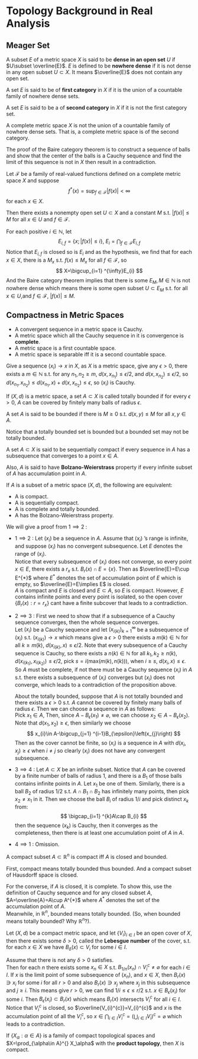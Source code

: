 # Topology Background in Real Analysis
## Meager Set

::: {.definition  name=""}

A subset $E$ of a metric space $X$ is said to be **dense in an open set** $U$ if $U\subset \overline{E}$. $E$ is defined to be **nowhere dense** if it is not dense in any open subset $U\subset X$. It means $\overline{E}$ does not contain any open set.

:::

::: {.definition  name="first and second category"}

A set $E$ is said to be of **first category** in $X$ if it is the union of a countable family of nowhere dense sets.

A set $E$ is said to be a of **second category** in $X$ if it is not the first category set.

:::

::: {.theorem  name="Baire Category Theorem"}

A complete metric space $X$ is not the union of a countable family of nowhere dense sets. That is, a complete metric space is of the second category. 

:::

::: {.proof}

The proof of the Baire category theorem is to construct a sequence of balls and show that the center of the balls is a Cauchy sequence and find the limit of this sequence is not in $X$ then result in a contradiction.

:::

::: {.theorem  name="uniform boundedness theorem"}

Let $\mathcal{F}$ be a family of real-valued functions defined on a complete metric space $X$ and suppose 
$$ 
f^{*}\left( x \right)=\sup_{f\in \mathcal{F}}\left|f\left( x \right)\right|\lt \infty
$$
for each $x\in X$.

Then there exists a nonempty open set $U\subset X$ and a constant $M$ s.t. $\left|f\left( x \right)\right|\le M$ for all $x\in U$ and $f\in \mathcal{F}$.

:::

::: {.proof}

For each positive $i\in \mathbb{N}$, let 
$$ 
E_{i,f}=\left\{ x;\left|f\left(x\right)\right|\le i \right\},\  E_{i}=\bigcap_{f\in \mathcal{F}} E_{i,f}
$$
Notice that $E_{i,f}$ is closed so is $E_i$ and as the hypothesis, we find that for each $x\in X$, there is a $M_x$ s.t. $f\left(x\right)\le M_x$ for all $f\in \mathcal{F}$, so
$$ 
X=\bigcup_{i=1} ^{\infty}E_{i}
$$
And the Baire category theorem implies that there is some $E_M,M\in \mathbb{N}$ is not nowhere dense which means there is some open subset $U\subset E_M$ s.t. for all $x\in U$,and $f\in \mathcal{F}$, $\left|f\left(x\right)\right|\le M$.

:::

## Compactness in Metric Spaces


::: {.lemma  name=""}

-   A convergent sequence in a metric space is Cauchy.
-   A metric space which all the Cauchy sequence in it is convergence is **complete**.
-   A metric space is a first countable space.
-   A metric space is separable iff it is a second countable space.

:::

::: {.proof}

Give a sequence $\left(x_{i}\right)\to x$ in $X$, as $X$ is a metric space, give any $\epsilon\gt 0$, there exists a $m\in \mathbb{N}$ s.t. for any $n_1,n_2\ge m$, $d\left(x,x_{n_1}\right)\le \epsilon /2$, and $d\left(x,x_{n_2}\right)\le \epsilon /2$, so $d\left(x_{n_1},x_{n_2}\right)\le d\left(x_{n_1},x\right)+d\left(x,x_{n_2}\right)\le \epsilon$, so $\left(x_{i}\right)$ is Cauchy.

:::

::: {.definition  name="totally bounded"}

If $(X,d)$ is a metric space, a set $A\subset X$ is called totally bounded if for every $\epsilon\gt 0$, $A$ can be covered by finitely many balls of radius  $\epsilon$.

A set $A$ is said to be bounded if there is $M\ge 0$ s.t. $d\left(x,y\right)\le M$ for all $x,y\in A$.

Notice that a totally bounded set is bounded but a bounded set may not be totally bounded.

:::

::: {.definition  name="sequentially compact"}

A set $A\subset X$ is said to be sequentially compact if every sequence in $A$ has a subsequence that converges to a point $x\in A$.

Also, $A$ is said to have **Bolzano-Weierstrass** property if every infinite subset of $A$ has accumulation point in $A$.

:::

::: {.theorem  name=""}

If $A$ is a subset of a metric space $(X,d)$, the following are equivalent:

-   A is compact.
-   A is sequentially compact.
-   A is complete and totally bounded.
-   A has the Bolzano-Weierstrass property.


:::

::: {.proof}

We will give a proof from $1\implies 2$ :

-
    $1 \implies 2$ : Let  $\left(x_{i}\right)$ be a sequence in $A$. Assume that $\left(x_{i}\right)$ 's range is infinite, and suppose $\left(x_{i}\right)$ has no convergent subsequence. Let $E$ denotes the range of $\left(x_{i}\right)$.  
    Notice that every subsequence of $\left(x_{i}\right)$ does not converge, so every point $x\in E$, there exists a $r_x$ s.t. $B_r\left(x\right)\cap E=\left\{ x \right\}$. Then as $\overline{E}=E\cup E^{*}$ where $E^{*}$ denotes the set of accumulation point of $E$ which is empty, so $\overline{E}=E\implies E$ is closed.  
    $A$ is compact and $E$ is closed and $E\subset A$, so $E$ is compact. However, $E$ contains infinite points and every point is isolated, so the open cover $\left\{ B_r\left(x\right):r=r_x \right\}$ cant have a finite subcover that leads to a contradiction.

-
    $2\implies 3$ : First we need to show that if a subsequence of a Cauchy sequence converges, then the whole sequence converges.  
    Let $\left(x_{i}\right)$ be a Cauchy sequence and let $\left(x_{i\left(k\right)}\right)_{k=1}^{\infty}$ be a subsequence of $\left(x_{i}\right)$ s.t. $\left(x_{i\left(k\right)}\right)\to x$ which means give a $\epsilon\gt 0$ there exists a $m\left(k\right)\in \mathbb{N}$ for all $k\ge m\left(k\right)$, $d\left(x_{i\left(k\right)},x\right)\le \epsilon /2$. Note that every subsequence of a Cauchy sequence is Cauchy, so there exists a $n\left(k\right)\in \mathbb{N}$ for all $k_1,k_2\ge n\left(k\right)$, $d\left(x_{i\left(k_1\right)},x_{i\left(k_2\right)}\right)\le \epsilon /2$, pick $s=i\left(\max_{}\left(m\left(k\right),n\left(k\right)\right)\right)$, when $i\ge s$, $d\left(x_{i},x\right)\le \epsilon$.  
    So $A$ must be complete, if not there must be a Cauchy sequence $\left(x_{i}\right)$ in $A$ s.t. there exists a subsequence of $\left(x_{i}\right)$ converges but $\left(x_{i}\right)$ does not converge, which leads to a contradiction of the proposition above.

    About the totally bounded, suppose that $A$ is not totally bounded and there exists a $\epsilon\gt 0$ s.t. $A$ cannot be covered by finitely many balls of radius $\epsilon$. Then we can choose a sequence in $A$ as follows:  
    Pick $x_1\in A$, Then, since $A-B_\epsilon\left(x_1\right)\neq \varnothing$, we can choose $x_2\in A-B_\epsilon\left(x_2\right)$. Note that $d\left(x_1,x_2\right)\ge \epsilon$, then similarly we choose 
    $$ 
    x_{i}\in A-\bigcup_{j=1} ^{i-1}B_{\epsilon}\left(x_{j}\right)
    $$
    Then as the cover cannot be finite, so $\left(x_{i}\right)$ is a sequence in $A$ with $d\left(x_{i},x_{j}\right)\ge \epsilon$ when $i\neq j$ so clearly $\left(x_{i}\right)$ does not have any convergent subsequence.

-
    $3\implies 4$ : Let $A\subset X$ be an infinite subset. Notice that $A$ can be covered by a finite number of balls of radius $1$, and there is a $B_1$ of those balls contains infinite points in $A$. Let $x_1$ be one of them. Similarly, there is a ball $B_2$ of radius $1 /2$ s.t. $A\cap B_1\cap B_2$ has infinitely many points, then pick $x_2\neq x_1$ in it. Then we choose the ball $B_{i}$ of radius $1 /i$ and pick distinct $x_k$ from:
    $$ 
    \bigcap_{i=1} ^{k}A\cap B_{i}
    $$
    then the sequence $\left(x_k\right)$ is Cauchy, then it converges as the completeness, then there is at least one accumulation point of $A$ in $A$.

-
    $4\implies 1$ : Omission.

:::


::: {.corollary #thm-heine-borel name="Heine-Borel Theorem"}

A compact subset $A\subset \mathbb{R}^{n}$ is compact iff $A$ is closed and bounded.

:::

::: {.proof}

First, compact means totally bounded thus bounded. And a compact subset of Hausdorff space is closed.

For the converse, if $A$ is closed, it is complete. To show this, use the definition of Cauchy sequence and for any closed subset $A$, $A=\overline{A}=A\cup A^{*}$ where $A^{*}$ denotes the set of the accumulation point of $A$.  
Meanwhile, in $\mathbb{R}^{n}$, bounded means totally bounded. 
(So, when bounded means totally bounded? Why $\mathbb{R}^{n}$?).

:::

::: {.lemma #lebesgue-number name="Lebesgue number"}

Let  $(X,d)$ be a compact metric space, and let $\left\{V_{i}\right\}_{i\in I}$ be an open cover of $X$, then there exists some $\delta\gt 0$, called the **Lebesgue number** of the cover, s.t. for each $x\in X$ we have  $B_{\delta}(x)\subset V_{i}$ for some $i\in I$.

:::

::: {.proof}

Assume that there is not any $\delta\gt 0$ satisfies.  
Then for each $n$ there exists some $x_n\in X$ s.t. $B_{1 /n}(x_n)\cap V_{i}^{c}\neq \varnothing$ for each $i\in I$. If $x$ is the limit point of some subsequence of $(x_n)$, and $x\in X$, then $B_{r}(x)\owns x_{i}$ for some $i$ for all $r\gt 0$ and also $B_{r}(x)\owns x_{j}$ where $x_{j}$ in this subsequence and $j\ge i$. This means give $r\gt 0$, we can find $1/i\le \epsilon\le r /2$ s.t. $x\in B_{\epsilon}(x_{i})$ for some $i$. Then $B_{\epsilon}(x_{i})\subset B_{r}(x)$ which means $B_{r}(x)$ intersects $V_{i}^{c}$ for all $i\in I$.  
Notice that $V_{i}^{c}$ is closed, so $\overline{V_{i}^{c}}=V_{i}^{c}$ and $x$ is the accumulation point of all the $V_{i}^{c}$, so $x\in \bigcap_{i \in  I} V_{i}^{c}=\left(\bigcup_{i \in  I} V_{i}\right)^{c}=\varnothing$ which leads to a contradiction.

:::

 
::: {.theorem  name="Tychonoff product theorem"}

If $\left\{ X_\alpha: \alpha\in A \right\}$ is a family of compact topological spaces and $X=\prod_{\alpha\in A}^{} X_\alpha$ with the **product topology**, then $X$ is compact.

:::





















